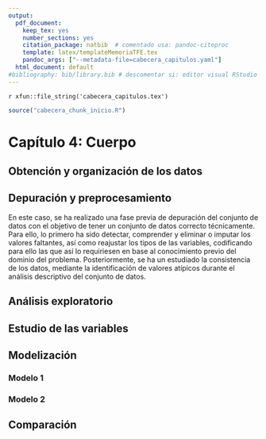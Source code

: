 ```yaml
---
output:
  pdf_document:
    keep_tex: yes
    number_sections: yes
    citation_package: natbib  # comentado usa: pandoc-citeproc
    template: latex/templateMemoriaTFE.tex
    pandoc_args: ["--metadata-file=cabecera_capitulos.yaml"]
  html_document: default
#bibliography: bib/library.bib # descomentar si: editor visual RStudio  
---
```


<!-- escribir 2 para capítulo 3 -->
<!-- \setcounter{chapter}{2} --> 
<!-- \pagenumbering{arabic} -->

`r xfun::file_string('cabecera_capitulos.tex')`

```r
source("cabecera_chunk_inicio.R")
```


# Capítulo 4: Cuerpo

<!-- Aquí es donde se empieza a poner interesante la cosa, se trata de aplicar las técnicas ya mencionadas a los datos. -->

## Obtención y organización de los datos

## Depuración y preprocesamiento
<!-- Depuración -->
En este caso, se ha realizado una fase previa de depuración del conjunto de datos con el objetivo de tener un conjunto de datos correcto técnicamente. Para ello, lo primero ha sido detectar, comprender y eliminar o imputar los valores faltantes, así como reajustar los tipos de las variables, codificando para ello las que así lo requiriesen en base al conocimiento previo del dominio del problema. Posteriormente, se ha un estudiado la consistencia de los datos, mediante la identificación de valores atípicos durante el análisis descriptivo del conjunto de datos.

## Análisis exploratorio

## Estudio de las variables

## Modelización

### Modelo 1
### Modelo 2

## Comparación


